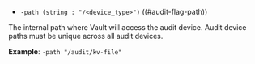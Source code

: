 - `-path (string : "/<device_type>")` ((#audit-flag-path))

The internal path where Vault will access the audit device. Audit device paths
must be unique across all audit devices.

**Example**: `-path "/audit/kv-file"`
